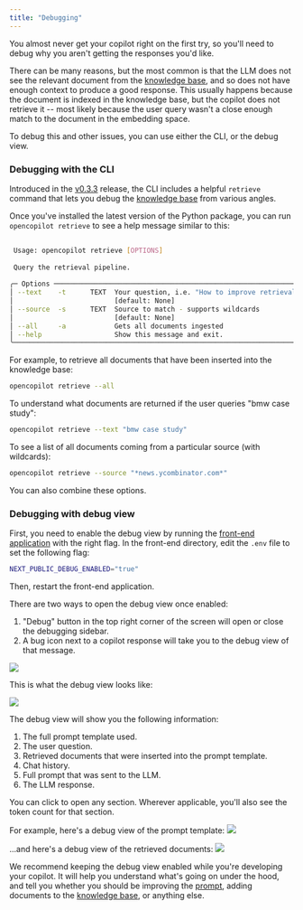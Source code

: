 ```yaml
---
title: "Debugging"
---
```


You almost never get your copilot right on the first try, so you'll need to debug why you aren't getting the responses you'd like.

There can be many reasons, but the most common is that the LLM does not see the relevant document from the [knowledge base](/improve/knowledge-base), and so does not have enough context to produce a good response. This usually happens because the document is indexed in the knowledge base, but the copilot does not retrieve it -- most likely because the user query wasn't a close enough match to the document in the embedding space.

To debug this and other issues, you can use either the CLI, or the debug view.

### Debugging with the CLI

Introduced in the [v0.3.3](https://github.com/opencopilotdev/opencopilot/releases/tag/v0.3.3) release, the CLI includes a helpful `retrieve` command that lets you debug the [knowledge base](/improve/knowledge-base) from various angles.

Once you've installed the latest version of the Python package, you can run `opencopilot retrieve` to see a help message similar to this:

```bash
                                                                            
 Usage: opencopilot retrieve [OPTIONS]                                      
                                                                            
 Query the retrieval pipeline.                                              
                                                                            
╭─ Options ────────────────────────────────────────────────────────────────╮
│ --text    -t      TEXT  Your question, i.e. "How to improve retrieval?"  │
│                         [default: None]                                  │
│ --source  -s      TEXT  Source to match - supports wildcards             │
│                         [default: None]                                  │
│ --all     -a            Gets all documents ingested                      │
│ --help                  Show this message and exit.                      │
╰──────────────────────────────────────────────────────────────────────────╯
```

For example, to retrieve all documents that have been inserted into the knowledge base:
```bash
opencopilot retrieve --all
```

To understand what documents are returned if the user queries "bmw case study":
```bash
opencopilot retrieve --text "bmw case study"
```

To see a list of all documents coming from a particular source (with wildcards):
```bash
opencopilot retrieve --source "*news.ycombinator.com*"
```

You can also combine these options.

### Debugging with debug view

First, you need to enable the debug view by running the [front-end application](/welcome/getting-started#optional-front-end) with the right flag. In the front-end directory, edit the `.env` file to set the following flag:

```bash
NEXT_PUBLIC_DEBUG_ENABLED="true"
```

Then, restart the front-end application.

There are two ways to open the debug view once enabled:

1. "Debug" button in the top right corner of the screen will open or close the debugging sidebar.
2. A bug icon next to a copilot response will take you to the debug view of that message.

<img src="/improve/debugging_images/how_to_open_debug_view.png" />

This is what the debug view looks like:

<img src="/improve/debugging_images/debug_view_open.png" />

The debug view will show you the following information:

1. The full prompt template used.
2. The user question.
3. Retrieved documents that were inserted into the prompt template.
4. Chat history.
5. Full prompt that was sent to the LLM.
6. The LLM response.

You can click to open any section. Wherever applicable, you'll also see the token count for that section.

For example, here's a debug view of the prompt template:
<img src="/improve/debugging_images/debug_view_prompt_template.png" />

...and here's a debug view of the retrieved documents:
<img src="/improve/debugging_images/debug_view_retrieved_docs.png" />

We recommend keeping the debug view enabled while you're developing your copilot. It will help you understand what's going on under the hood, and tell you whether you should be improving the [prompt](/improve/prompting), adding documents to the [knowledge base](/improve/knowledge-base), or anything else.